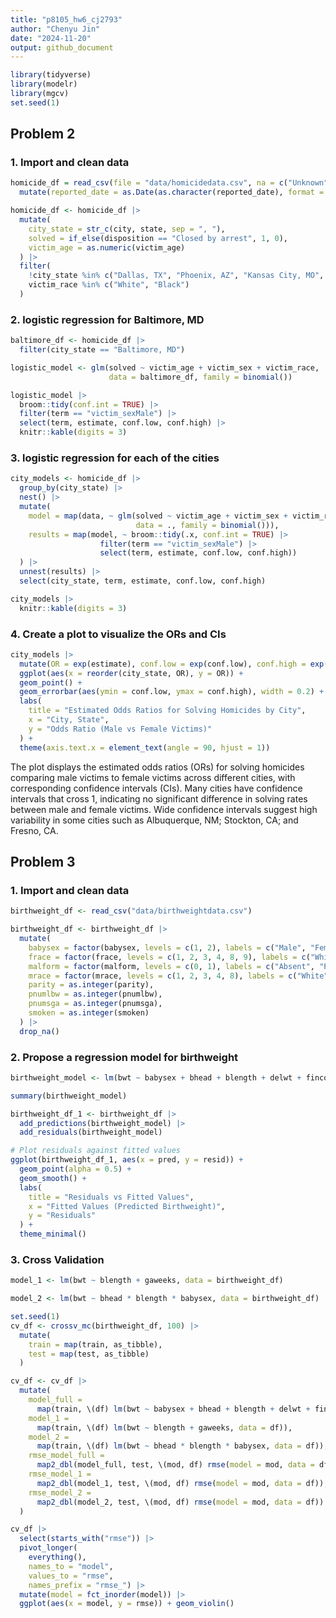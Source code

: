 ```yaml
---
title: "p8105_hw6_cj2793"
author: "Chenyu Jin"
date: "2024-11-20"
output: github_document
---
```


```r
library(tidyverse)
library(modelr)
library(mgcv)
set.seed(1)
```

## Problem 2

### 1. Import and clean data

```r
homicide_df = read_csv(file = "data/homicidedata.csv", na = c("Unknown", "NA", "")) |>
  mutate(reported_date = as.Date(as.character(reported_date), format = "%Y%m%d"))
```

```r
homicide_df <- homicide_df |>
  mutate(
    city_state = str_c(city, state, sep = ", "),
    solved = if_else(disposition == "Closed by arrest", 1, 0),
    victim_age = as.numeric(victim_age)
  ) |>
  filter(
    !city_state %in% c("Dallas, TX", "Phoenix, AZ", "Kansas City, MO", "Tulsa, AL"),
    victim_race %in% c("White", "Black")
  )

```

### 2. logistic regression for Baltimore, MD

```r
baltimore_df <- homicide_df |>
  filter(city_state == "Baltimore, MD")
```

```r
logistic_model <- glm(solved ~ victim_age + victim_sex + victim_race, 
                      data = baltimore_df, family = binomial())
```

```r
logistic_model |>
  broom::tidy(conf.int = TRUE) |>
  filter(term == "victim_sexMale") |>
  select(term, estimate, conf.low, conf.high) |>
  knitr::kable(digits = 3)

```

### 3. logistic regression for each of the cities

```r
city_models <- homicide_df |>
  group_by(city_state) |>
  nest() |>
  mutate(
    model = map(data, ~ glm(solved ~ victim_age + victim_sex + victim_race, 
                            data = ., family = binomial())),
    results = map(model, ~ broom::tidy(.x, conf.int = TRUE) |>
                    filter(term == "victim_sexMale") |>
                    select(term, estimate, conf.low, conf.high))
  ) |>
  unnest(results) |>
  select(city_state, term, estimate, conf.low, conf.high)
```

```r
city_models |>
  knitr::kable(digits = 3)
```

### 4. Create a plot to visualize the ORs and CIs

```r
city_models |>
  mutate(OR = exp(estimate), conf.low = exp(conf.low), conf.high = exp(conf.high)) |>
  ggplot(aes(x = reorder(city_state, OR), y = OR)) +
  geom_point() +
  geom_errorbar(aes(ymin = conf.low, ymax = conf.high), width = 0.2) +
  labs(
    title = "Estimated Odds Ratios for Solving Homicides by City",
    x = "City, State",
    y = "Odds Ratio (Male vs Female Victims)"
  ) +
  theme(axis.text.x = element_text(angle = 90, hjust = 1))
```

The plot displays the estimated odds ratios (ORs) for solving homicides comparing male victims to female victims across different cities, with corresponding confidence intervals (CIs). Many cities have confidence intervals that cross 1, indicating no significant difference in solving rates between male and female victims. Wide confidence intervals suggest high variability in some cities such as Albuquerque, NM; Stockton, CA; and Fresno, CA.

## Problem 3

### 1. Import and clean data

```r
birthweight_df <- read_csv("data/birthweightdata.csv")
```

```r
birthweight_df <- birthweight_df |>
  mutate(
    babysex = factor(babysex, levels = c(1, 2), labels = c("Male", "Female")),
    frace = factor(frace, levels = c(1, 2, 3, 4, 8, 9), labels = c("White", "Black", "Asian", "Puerto Rican", "Other", "Unknown")),
    malform = factor(malform, levels = c(0, 1), labels = c("Absent", "Present")),
    mrace = factor(mrace, levels = c(1, 2, 3, 4, 8), labels = c("White", "Black", "Asian", "Puerto Rican", "Other")),
    parity = as.integer(parity),
    pnumlbw = as.integer(pnumlbw),
    pnumsga = as.integer(pnumsga),
    smoken = as.integer(smoken)
  ) |>
  drop_na()
```

### 2. Propose a regression model for birthweight

```r
birthweight_model <- lm(bwt ~ babysex + bhead + blength + delwt + fincome + frace + gaweeks + malform + menarche + mheight + momage + mrace + parity + pnumlbw + pnumsga + ppbmi + ppwt + smoken + wtgain, data = birthweight_df)

summary(birthweight_model)

birthweight_df_1 <- birthweight_df |>
  add_predictions(birthweight_model) |>
  add_residuals(birthweight_model)

# Plot residuals against fitted values
ggplot(birthweight_df_1, aes(x = pred, y = resid)) +
  geom_point(alpha = 0.5) +
  geom_smooth() +
  labs(
    title = "Residuals vs Fitted Values",
    x = "Fitted Values (Predicted Birthweight)",
    y = "Residuals"
  ) +
  theme_minimal()
```

### 3. Cross Validation

```r
model_1 <- lm(bwt ~ blength + gaweeks, data = birthweight_df)

model_2 <- lm(bwt ~ bhead * blength * babysex, data = birthweight_df)
```

```r
set.seed(1)
cv_df <- crossv_mc(birthweight_df, 100) |>
  mutate(
    train = map(train, as_tibble),
    test = map(test, as_tibble)
  )

cv_df <- cv_df |>
  mutate(
    model_full = 
      map(train, \(df) lm(bwt ~ babysex + bhead + blength + delwt + fincome + frace + gaweeks + malform + menarche + mheight + momage + mrace + parity + pnumlbw + pnumsga + ppbmi + ppwt + smoken + wtgain, data = df)),
    model_1 = 
      map(train, \(df) lm(bwt ~ blength + gaweeks, data = df)),
    model_2 = 
      map(train, \(df) lm(bwt ~ bhead * blength * babysex, data = df)),
    rmse_model_full = 
      map2_dbl(model_full, test, \(mod, df) rmse(model = mod, data = df)),
    rmse_model_1 = 
      map2_dbl(model_1, test, \(mod, df) rmse(model = mod, data = df)),
    rmse_model_2 = 
      map2_dbl(model_2, test, \(mod, df) rmse(model = mod, data = df))
  )

cv_df |> 
  select(starts_with("rmse")) |> 
  pivot_longer(
    everything(),
    names_to = "model", 
    values_to = "rmse",
    names_prefix = "rmse_") |> 
  mutate(model = fct_inorder(model)) |> 
  ggplot(aes(x = model, y = rmse)) + geom_violin()
```


